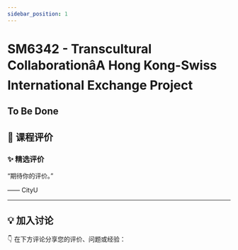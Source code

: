 ```yaml
---
sidebar_position: 1
---
```



# SM6342 - Transcultural CollaborationâA Hong Kong-Swiss International Exchange Project

## To Be Done

## **💬 课程评价**

### ✨ **精选评价**
<div className={commentStyles.commentBox}>
    <p className={commentStyles.commentText}>
        “期待你的评价。”
    </p>
    <p className={commentStyles.commentAuthor}>—— CityU</p>
</div>

---

## **💡 加入讨论**

👇 在下方评论分享您的评价、问题或经验：
<Utterances />

